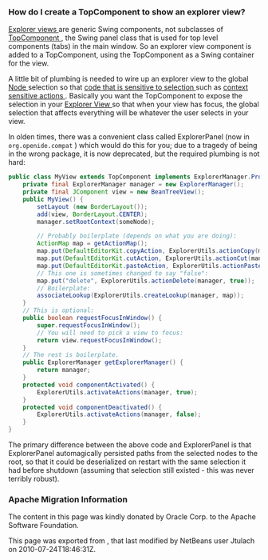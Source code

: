 <!--

    Licensed to the Apache Software Foundation (ASF) under one
    or more contributor license agreements.  See the NOTICE file
    distributed with this work for additional information
    regarding copyright ownership.  The ASF licenses this file
    to you under the Apache License, Version 2.0 (the
    "License"); you may not use this file except in compliance
    with the License.  You may obtain a copy of the License at

      http://www.apache.org/licenses/LICENSE-2.0

    Unless required by applicable law or agreed to in writing,
    software distributed under the License is distributed on an
    "AS IS" BASIS, WITHOUT WARRANTIES OR CONDITIONS OF ANY
    KIND, either express or implied.  See the License for the
    specific language governing permissions and limitations
    under the License.

-->

===How do I create a TopComponent to show an explorer view?===

[[DevFaqExplorerViews| Explorer views ]] are generic Swing components, not subclasses of [[DevFaqWindowsTopComponent| TopComponent ]], the Swing panel class that is used for top level components (tabs) in the main window.  So an explorer view component is added to a TopComponent, using the TopComponent as a Swing container for the view.

A little bit of plumbing is needed to wire up an explorer view to the global [[DevFaqWhatIsANode| Node ]] selection so that [[DevFaqTrackGlobalSelection| code that is sensitive to selection ]] such as [[DevFaqTrackingExplorerSelections| context sensitive actions ]].  Basically you want the TopComponent to expose the selection in your [[DevFaqExplorerViews| Explorer View ]] so that when your view has focus, the global selection that affects everything will be whatever the user selects in your view.

In olden times, there was a convenient class called ExplorerPanel (now in <tt>org.openide.compat</tt> ) which would do this for you;  due to a tragedy of being in the wrong package, it is now deprecated, but the required plumbing is not hard:

<source lang="java">
public class MyView extends TopComponent implements ExplorerManager.Provider {
    private final ExplorerManager manager = new ExplorerManager();
    private final JComponent view = new BeanTreeView();
    public MyView() {
        setLayout (new BorderLayout());
        add(view, BorderLayout.CENTER);
        manager.setRootContext(someNode);

        // Probably boilerplate (depends on what you are doing):
        ActionMap map = getActionMap();
        map.put(DefaultEditorKit.copyAction, ExplorerUtils.actionCopy(manager));
        map.put(DefaultEditorKit.cutAction, ExplorerUtils.actionCut(manager));
        map.put(DefaultEditorKit.pasteAction, ExplorerUtils.actionPaste(manager));
        // This one is sometimes changed to say "false":
        map.put("delete", ExplorerUtils.actionDelete(manager, true));
        // Boilerplate:
        associateLookup(ExplorerUtils.createLookup(manager, map));
    }
    // This is optional:
    public boolean requestFocusInWindow() {
        super.requestFocusInWindow();
        // You will need to pick a view to focus:
        return view.requestFocusInWindow();
    }
    // The rest is boilerplate.
    public ExplorerManager getExplorerManager() {
        return manager;
    }
    protected void componentActivated() {
        ExplorerUtils.activateActions(manager, true);
    }
    protected void componentDeactivated() {
        ExplorerUtils.activateActions(manager, false);
    }
}
</source>

The primary difference between the above code and ExplorerPanel is that ExplorerPanel automagically persisted paths from the selected nodes to the root, so that it could be deserialized on restart with the same selection it had before shutdown (assuming that selection still existed - this was never terribly robust).

===Apache Migration Information===

The content in this page was kindly donated by Oracle Corp. to the
Apache Software Foundation.

This page was exported from , 
that last modified by NetBeans user Jtulach 
on 2010-07-24T18:46:31Z.

